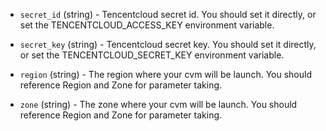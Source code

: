 <!-- Code generated from the comments of the TencentCloudAccessConfig struct in builder/tencentcloud/cvm/access_config.go; DO NOT EDIT MANUALLY -->

- `secret_id` (string) - Tencentcloud secret id. You should set it directly,
  or set the TENCENTCLOUD_ACCESS_KEY environment variable.

- `secret_key` (string) - Tencentcloud secret key. You should set it directly,
  or set the TENCENTCLOUD_SECRET_KEY environment variable.

- `region` (string) - The region where your cvm will be launch. You should
  reference Region and Zone
  for parameter taking.

- `zone` (string) - The zone where your cvm will be launch. You should
  reference Region and Zone
  for parameter taking.
